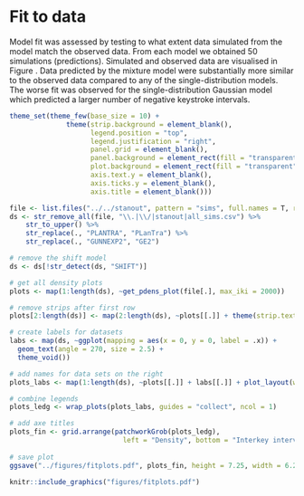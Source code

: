 # Fit to data

Model fit was assessed by testing to what extent data simulated from the model match the observed data. From each model we obtained 50 simulations (predictions). Simulated and observed data are visualised in Figure \ref{fig:prediction}. Data predicted by the mixture model were substantially more similar to the observed data compared to any of the single-distribution models. The worse fit was observed for the single-distribution Gaussian model which predicted a larger number of negative keystroke intervals.

```r
theme_set(theme_few(base_size = 10) +
              theme(strip.background = element_blank(),
                    legend.position = "top",
                    legend.justification = "right",
                    panel.grid = element_blank(),
                    panel.background = element_rect(fill = "transparent"), # bg of the panel
                    plot.background = element_rect(fill = "transparent", color = NA),
                    axis.text.y = element_blank(),
                    axis.ticks.y = element_blank(),
                    axis.title = element_blank()))

file <- list.files("../../stanout", pattern = "sims", full.names = T, recursive = T)
ds <- str_remove_all(file, "\\.|\\/|stanout|all_sims.csv") %>% 
    str_to_upper() %>% 
    str_replace(., "PLANTRA", "PLanTra") %>%
    str_replace(., "GUNNEXP2", "GE2")

# remove the shift model
ds <- ds[!str_detect(ds, "SHIFT")]

# get all density plots
plots <- map(1:length(ds), ~get_pdens_plot(file[.], max_iki = 2000)) 

# remove strips after first row
plots[2:length(ds)] <- map(2:length(ds), ~plots[[.]] + theme(strip.text = element_blank()))

# create labels for datasets
labs <- map(ds, ~ggplot(mapping = aes(x = 0, y = 0, label = .x)) + 
  geom_text(angle = 270, size = 2.5) +
  theme_void())

# add names for data sets on the right
plots_labs <- map(1:length(ds), ~plots[[.]] + labs[[.]] + plot_layout(widths = c(.95, .05)))

# combine legends
plots_ledg <- wrap_plots(plots_labs, guides = "collect", ncol = 1)

# add axe titles
plots_fin <- grid.arrange(patchworkGrob(plots_ledg), 
                            left = "Density", bottom = "Interkey interval in secs")
  
# save plot 
ggsave("../figures/fitplots.pdf", plots_fin, height = 7.25, width = 6.25)

```


```r
knitr::include_graphics("figures/fitplots.pdf")
```







